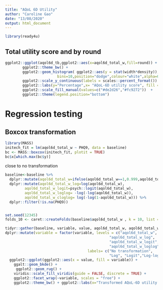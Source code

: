 ```yaml
---
title: "AQoL 6D Utility"
author: "Caroline Gao"
date: "13/08/2020"
output: html_document
---
```


```r
library(ready4u)
```


## Total utility score and by round 

```r
ggplot2::ggplot(aqol6d_tb,ggplot2::aes(x=aqol6d_total_w,fill=round)) +
        ggplot2::theme_bw() +
        ggplot2::geom_histogram( ggplot2::aes(y = stat(width*density)),
                        bins=10,position="dodge",colour="white",alpha=0.7) + 
        ggplot2::scale_y_continuous(labels = scales::percent_format()) +
        ggplot2::labs(y="Percentage",x= "AQoL-6D utility score", fill = "Data collection")  +
        ggplot2::scale_fill_manual(values=c("#de2d26","#fc9272"))  +
        ggplot2::theme(legend.position="bottom")


```

# Regression testing 

## Boxcox transformation 

```r
library(MASS)
initech_fit = lm(aqol6d_total_w ~ PHQ9, data = baseline)
bc <- MASS::boxcox(initech_fit, plotit = TRUE)
bc$x[which.max(bc$y)]
```

close to no transformation

```r

baseline<-baseline %>% 
  dplyr::mutate(aqol6d_total_w=ifelse(aqol6d_total_w==1,0.999,aqol6d_total_w)) %>% 
  dplyr::mutate(aqol6d_total_w_log=log(aqol6d_total_w),
         aqol6d_total_w_logit=psych::logit(aqol6d_total_w),
         aqol6d_total_w_loglog= -log(-log(aqol6d_total_w)),
         aqol6d_total_w_cloglog= log(-log(1-aqol6d_total_w))) %>% 
  dplyr::filter(!is.na(PHQ9)) 


set.seed(12345)
folds_10 <- caret::createFolds(baseline$aqol6d_total_w , k = 10, list = TRUE, returnTrain = FALSE)

tidyr::gather(baseline, variable, value, aqol6d_total_w, aqol6d_total_w_log,  aqol6d_total_w_logit,  aqol6d_total_w_loglog,aqol6d_total_w_cloglog) %>%
dplyr::mutate(variable = factor(variable, levels = c("aqol6d_total_w", 
                                                "aqol6d_total_w_log", 
                                                "aqol6d_total_w_logit", 
                                                "aqol6d_total_w_loglog", "aqol6d_total_w_cloglog"),
                                      labels= c("No transformation",
                                                "Log", "Logit","Log-log", "Complementary log-log"))) %>%
  ggplot2::ggplot(ggplot2::aes(x = value, fill = variable)) +
    ggalt::geom_bkde() +
     ggplot2::geom_rug() +
    viridis::scale_fill_viridis(guide = FALSE, discrete = TRUE) +
    ggplot2::facet_wrap(~variable, scales = "free") +
    ggplot2::theme_bw() + ggplot2::labs(x="Transformed AQoL-6D utility scores")
```
